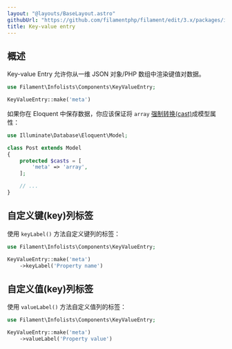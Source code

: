 ```yaml
---
layout: "@layouts/BaseLayout.astro"
githubUrl: "https://github.com/filamentphp/filament/edit/3.x/packages/infolists/docs/03-entries/06-key-value.md"
title: Key-value entry
---
```


## 概述

Key-value Entry 允许你从一维 JSON 对象/PHP 数组中渲染键值对数据。

```php
use Filament\Infolists\Components\KeyValueEntry;

KeyValueEntry::make('meta')
```

<AutoScreenshot name="infolists/entries/key-value/simple" alt="Key-value entry" version="3.x" />

如果你在 Eloquent 中保存数据，你应该保证将 `array` [强制转换(cast)](https://laravel.com/docs/eloquent-mutators#array-and-json-casting)成模型属性：

```php
use Illuminate\Database\Eloquent\Model;

class Post extends Model
{
    protected $casts = [
        'meta' => 'array',
    ];

    // ...
}
```

## 自定义键(key)列标签

使用 `keyLabel()` 方法自定义键列的标签：

```php
use Filament\Infolists\Components\KeyValueEntry;

KeyValueEntry::make('meta')
    ->keyLabel('Property name')
```

## 自定义值(key)列标签

使用 `valueLabel()` 方法自定义值列的标签：

```php
use Filament\Infolists\Components\KeyValueEntry;

KeyValueEntry::make('meta')
    ->valueLabel('Property value')
```
